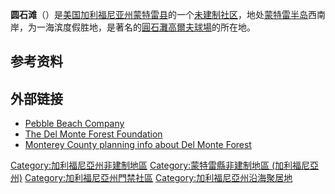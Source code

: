 {{Infobox settlement
|name          = 圆石滩
|other_name             =
|native_name            =Pebble Beach
|nickname               =
|settlement_type        =
|image_skyline          = Lone Cypress.jpg
|imagesize              =
|image_caption          = 
|pushpin_map            =California
|pushpin_label_position =bottom
|pushpin_mapsize        =
|pushpin_map_caption    =圆石滩的位置
|coordinates_region     =US-CA
|subdivision_type       = 国家
|subdivision_name       =[[美国|美国]]
|subdivision_type1      = 州
|subdivision_name1      =[[加利福尼亚州|加利福尼亚州]]
|subdivision_type2      =县
|subdivision_name2      = [[蒙特雷县_(加利福尼亚州)|蒙特雷县]]
|subdivision_type3      =
|subdivision_name3      =
|established_title      =  
|established_date       =
|latd=36|latm=33|lats=59|latNS=N|
longd=121|longm=56|longs=48|longEW=W
|coordinates_display      =inline,title
|elevation_footnotes    =  <ref name=gnis>{{gnis|230455}}</ref>
|elevation_m            =1
|elevation_ft           =3
|footnotes              =
}}

'''圆石滩'''（{{lang-en|Pebble Beach}}）是[[美国|美国]][[加利福尼亚州|加利福尼亚州]][[蒙特雷县_(加利福尼亚州)|蒙特雷县]]的一个[[未建制社区|未建制社区]]，地处[[蒙特雷半岛|蒙特雷半岛]]西南岸，为一海滨度假胜地，是著名的[[圓石灘高爾夫球場|圓石灘高爾夫球場]]的所在地。

==参考资料==
{{reflist}}

==外部链接==
{{Commonscat|Pebble Beach, California|圆石滩}}
*[http://www.pebblebeach.com/ Pebble Beach Company]{{Wayback|url=http://www.pebblebeach.com/ |date=20111103163530 }}
*[http://delmonteforestfoundation.org/index.html The Del Monte Forest Foundation]{{Wayback|url=http://delmonteforestfoundation.org/index.html |date=20120117195611 }}
*[https://web.archive.org/web/20060408055509/http://www.co.monterey.ca.us/gpu/information/coastal_delmonte.html Monterey County planning info about Del Monte Forest]

{{DEFAULTSORT:Pebble Beach, California}}
[[Category:加利福尼亞州非建制地區|Category:加利福尼亞州非建制地區]]
[[Category:蒙特雷縣非建制地區_(加利福尼亞州)|Category:蒙特雷縣非建制地區 (加利福尼亞州)]]
[[Category:加利福尼亞州門禁社區|Category:加利福尼亞州門禁社區]]
[[Category:加利福尼亞州沿海聚居地|Category:加利福尼亞州沿海聚居地]]